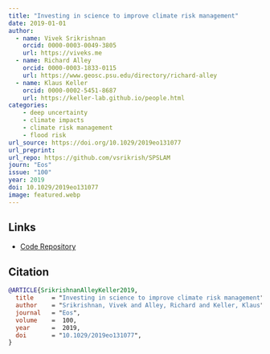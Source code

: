 ```yaml
---
title: "Investing in science to improve climate risk management"
date: 2019-01-01
author: 
  - name: Vivek Srikrishnan
    orcid: 0000-0003-0049-3805
    url: https://viveks.me
  - name: Richard Alley
    orcid: 0000-0003-1833-0115
    url: https://www.geosc.psu.edu/directory/richard-alley
  - name: Klaus Keller
    orcid: 0000-0002-5451-8687
    url: https://keller-lab.github.io/people.html
categories:
    - deep uncertainty
    - climate impacts
    - climate risk management
    - flood risk
url_source: https://doi.org/10.1029/2019eo131077
url_preprint: 
url_repo: https://github.com/vsrikrish/SPSLAM
journ: "Eos"
issue: "100"
year: 2019
doi: 10.1029/2019eo131077
image: featured.webp
---
```


## Links

- [Code Repository](https://github.com/vsrikrish/SPSLAM)

## Citation

```bibtex
@ARTICLE{SrikrishnanAlleyKeller2019,
  title     = "Investing in science to improve climate risk management",
  author    = "Srikrishnan, Vivek and Alley, Richard and Keller, Klaus",
  journal   = "Eos",
  volume    =  100,
  year      =  2019,
  doi       = "10.1029/2019eo131077",
}
```
